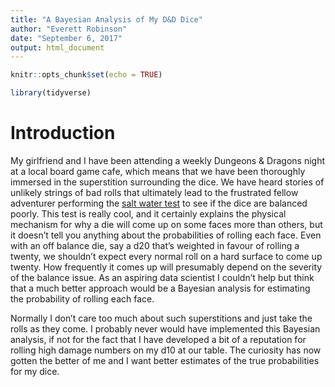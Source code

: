 ```yaml
---
title: "A Bayesian Analysis of My D&D Dice"
author: "Everett Robinson"
date: "September 6, 2017"
output: html_document
---
```


```r
knitr::opts_chunk$set(echo = TRUE)

library(tidyverse)
```

# Introduction

My girlfriend and I have been attending a weekly Dungeons & Dragons night at a local board game cafe, which means that we have been thoroughly immersed in the superstition surrounding the dice. We have heard stories of unlikely strings of bad rolls that ultimately lead to the frustrated fellow adventurer performing the [salt water test](https://www.youtube.com/watch?v=VI3N4Qg-JZM) to see if the dice are balanced poorly. This test is really cool, and it certainly explains the physical mechanism for why a die will come up on some faces more than others, but it doesn't tell you anything about the probabilities of rolling each face. Even with an off balance die, say a d20 that's weighted in favour of rolling a twenty, we shouldn't expect every normal roll on a hard surface to come up twenty. How frequently it comes up will presumably depend on the severity of the balance issue. As an aspiring data scientist I couldn't help but think that a much better approach would be a Bayesian analysis for estimating the probability of rolling each face. 

Normally I don't care too much about such superstitions and just take the rolls as they come. I probably never would have implemented this Bayesian analysis, if not for the fact that I have developed a bit of a reputation for rolling high damage numbers on my d10 at our table. The curiosity has now gotten the better of me and I want better estimates of the true probabilities for my dice.

